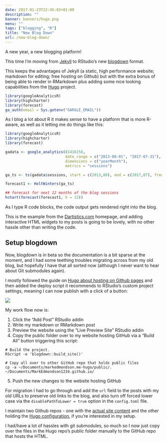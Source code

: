 ```yaml
---
date: 2017-01-23T22:45:03+01:00
description: ""
banner: banners/hugo.png
menu: ""
tags: ["blogging", "R"]
title: "New Blog Down"
url: /new-blog-down/
---
```


A new year, a new blogging platform!

This time I'm moving from [Jekyll](/hello-world) to RStudio's new [blogdown](https://github.com/rstudio/blogdown) format.

This keeps the advantages of Jekyll (a static, high performance website; markdown for editing; free hosting on Github) but with the extra bonus of being able to render in RMarkdown plus adding some nice looking capabilities from the [Hugo](https://gohugo.io/) project.

```r
library(googleAnalyticsR)
library(highcharter)
library(forecast)
ga_auth(email = Sys.getenv("GARGLE_EMAIL"))
```


As I blog a lot about R it makes sense to have a platform that is more R-aware, as well as it letting me do things like this:

```r
library(googleAnalyticsR)
library(highcharter)
library(forecast)

gadata <- google_analytics(81416156, 
                           date_range = c("2013-08-01", "2017-07-31"),
                           dimensions = c("yearMonth"),
                           metrics = "sessions")

ga_ts <- ts(gadata$sessions, start = c(2013,08), end = c(2017,07), frequency = 12)

forecast1 <- HoltWinters(ga_ts)

## forecast for next 12 months of the blog sessions
hchart(forecast(forecast1, h = 12))
```

As I type R code blocks, the code output gets rendered right into the blog.

This is the example from the [Dartistics.com](http://www.dartistics.com) homepage, and adding interactive HTML widgets to my posts is going to be lovely, with no other hassle other than writing the code.

## Setup blogdown

Now, blogdown is in beta so the documentation is a bit sparse at the moment, and I had some teething troubles migrating across from my old blog, but hopefully I have that all sorted now (although I never want to hear about Git submodules again).  

I mostly followed the guide on [Hugo about hosting on Github pages](https://gohugo.io/tutorials/github-pages-blog/) and then added the deploy script it recommends to RStudio's custom project settings, meaning I can now publish with a click of a button:

![](/images/hugo-deploy-rstudio.png)

My work flow now is:

1. Click the "Add Post" RStudio addin
2. Write my markdown or RMarkdown post
3. Preview the website using the "Live Preview Site" RStudio addin
4. Copy the public folder over to my website hosting GitHub via a "Build All" button triggering this script:

```
# Build the project.
RScript -e 'blogdown::build_site()'

# Copy all over to other GitHub repo that holds public files
cp -a ~/Documents/markedmondson.me-hugo/public/. ~/Documents/MarkEdmondson1234.github.io/
```
5. Push the new changes to the website hosting GitHub

For migration I had to go through and add the `url` field to the posts with my old URLs to preserve old links to the blog, and also turn off forced lower case via the `disablePathToLower = true` option in the `config.toml` file. 

I maintain two Github repos - one with the [actual site content](https://github.com/MarkEdmondson1234/MarkEdmondson1234.github.io) and the other holding the [Hugo configuration](https://github.com/MarkEdmondson1234/markedmondson.me-hugo), if you're interested in my setup.

I had/have a lot of hassles with git submodules, so much so I now just copy over the files in the Hugo repo's public folder manually to the GitHub repo that hosts the HTML.

